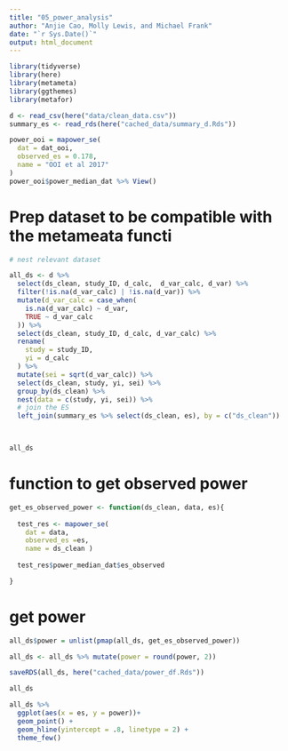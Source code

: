 ```yaml
---
title: "05_power_analysis"
author: "Anjie Cao, Molly Lewis, and Michael Frank"
date: "`r Sys.Date()`"
output: html_document
---
```


```r
library(tidyverse)
library(here)
library(metameta)
library(ggthemes)
library(metafor)

d <- read_csv(here("data/clean_data.csv"))
summary_es <- read_rds(here("cached_data/summary_d.Rds"))
```

```r
power_ooi = mapower_se(
  dat = dat_ooi, 
  observed_es = 0.178, 
  name = "OOI et al 2017"
)
power_ooi$power_median_dat %>% View()
```

# Prep dataset to be compatible with the metameata functi 

```r

# nest relevant dataset 

all_ds <- d %>% 
  select(ds_clean, study_ID, d_calc,  d_var_calc, d_var) %>% 
  filter(!is.na(d_var_calc) | !is.na(d_var)) %>% 
  mutate(d_var_calc = case_when(
    is.na(d_var_calc) ~ d_var, 
    TRUE ~ d_var_calc
  )) %>% 
  select(ds_clean, study_ID, d_calc, d_var_calc) %>% 
  rename(
    study = study_ID, 
    yi = d_calc
  ) %>% 
  mutate(sei = sqrt(d_var_calc)) %>% 
  select(ds_clean, study, yi, sei) %>% 
  group_by(ds_clean) %>% 
  nest(data = c(study, yi, sei)) %>% 
  # join the ES 
  left_join(summary_es %>% select(ds_clean, es), by = c("ds_clean"))

 

all_ds 
```



# function to get observed power

```r
get_es_observed_power <- function(ds_clean, data, es){
  
  test_res <- mapower_se(
    dat = data, 
    observed_es =es, 
    name = ds_clean )
  
  test_res$power_median_dat$es_observed

}
```

# get power

```r

all_ds$power = unlist(pmap(all_ds, get_es_observed_power))

all_ds <- all_ds %>% mutate(power = round(power, 2))

saveRDS(all_ds, here("cached_data/power_df.Rds"))
```

```r

all_ds

all_ds %>% 
  ggplot(aes(x = es, y = power))+ 
  geom_point() + 
  geom_hline(yintercept = .8, linetype = 2) + 
  theme_few()
```

